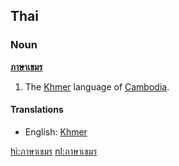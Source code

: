 ==Thai==
===Noun===
'''[[ภาษา]][[เขมร]]'''<!-- (paasaa ???) -->

# The [[Khmer]] language of [[Cambodia]].

====Translations====
*English: [[Khmer]]

[[hi:ภาษาเขมร]]
[[nl:ภาษาเขมร]]